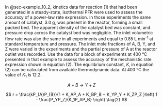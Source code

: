 In @sec-example_10_2, kinetics data for reaction (1) that had been generated in a steady-state, isothermal PFR were used to assess the accuracy of a power-law rate expression. In those experiments the same amount of catalyst, 3.0 g, was present in the reactor, forming a small packed bed. The apparent density of the catalyst bed was constant, and pressure drop across the catalyst bed was negligible. The inlet volumetric flow rate was also the same in all experiments and equal to 0.85 L min^-1^ at standard temperature and pressure. The inlet mole fractions of A, B, Y, and Z were varied in the experiments and the partial pressure of A at the reactor outlet was recorded. Use the data for a block of experiments at 400 °C presented in that example to assess the accuracy of the mechanistic rate expression shown in equation (2). The equilibrium constant, $K$, in equation (2) can be calculated from available thermodynamic data. At 400 °C the value of $K_1$ is 12.2.

$$
A + B \rightarrow Y + Z \tag{1}
$$

$$
r = \frac{kP_{A}P_{B}}{1 + K_AP_A + K_BP_B + K_YP_Y + K_ZP_Z }\left( 1 - \frac{P_YP_Z}{K_1P_AP_B} \right) \tag{2}
$$
